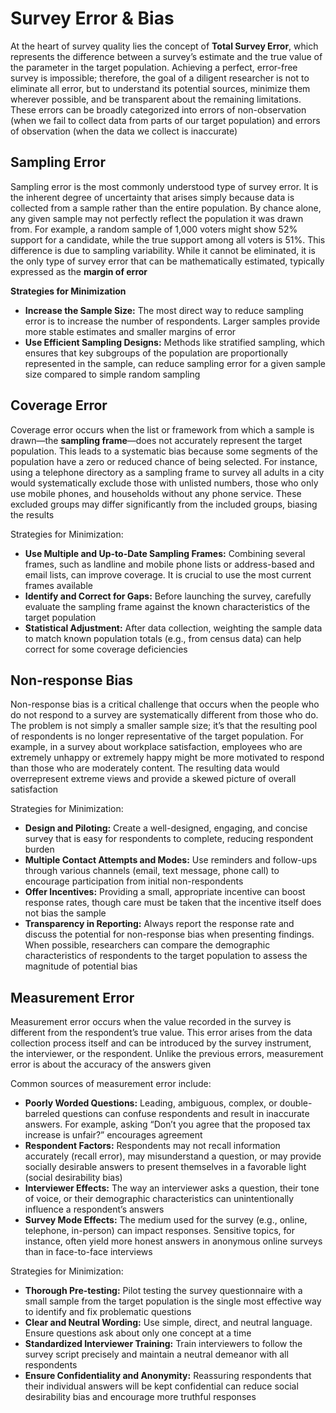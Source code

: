 # Survey Error & Bias {-}

At the heart of survey quality lies the concept of **Total Survey Error**, which represents the difference between a survey’s estimate and the true value of the parameter in the target population. Achieving a perfect, error-free survey is impossible; therefore, the goal of a diligent researcher is not to eliminate all error, but to understand its potential sources, minimize them wherever possible, and be transparent about the remaining limitations. These errors can be broadly categorized into errors of non-observation (when we fail to collect data from parts of our target population) and errors of observation (when the data we collect is inaccurate)

## **Sampling Error** {-}

Sampling error is the most commonly understood type of survey error. It is the inherent degree of uncertainty that arises simply because data is collected from a sample rather than the entire population. By chance alone, any given sample may not perfectly reflect the population it was drawn from. For example, a random sample of 1,000 voters might show 52% support for a candidate, while the true support among all voters is 51%. This difference is due to sampling variability. While it cannot be eliminated, it is the only type of survey error that can be mathematically estimated, typically expressed as the **margin of error**

**Strategies for Minimization**

* **Increase the Sample Size:** The most direct way to reduce sampling error is to increase the number of respondents. Larger samples provide more stable estimates and smaller margins of error
* **Use Efficient Sampling Designs:** Methods like stratified sampling, which ensures that key subgroups of the population are proportionally represented in the sample, can reduce sampling error for a given sample size compared to simple random sampling

## **Coverage Error** {-}

Coverage error occurs when the list or framework from which a sample is drawn—the **sampling frame**—does not accurately represent the target population. This leads to a systematic bias because some segments of the population have a zero or reduced chance of being selected. For instance, using a telephone directory as a sampling frame to survey all adults in a city would systematically exclude those with unlisted numbers, those who only use mobile phones, and households without any phone service. These excluded groups may differ significantly from the included groups, biasing the results

Strategies for Minimization:

* **Use Multiple and Up-to-Date Sampling Frames:** Combining several frames, such as landline and mobile phone lists or address-based and email lists, can improve coverage. It is crucial to use the most current frames available
* **Identify and Correct for Gaps:** Before launching the survey, carefully evaluate the sampling frame against the known characteristics of the target population
* **Statistical Adjustment:** After data collection, weighting the sample data to match known population totals (e.g., from census data) can help correct for some coverage deficiencies

## **Non-response Bias** {-}

Non-response bias is a critical challenge that occurs when the people who do not respond to a survey are systematically different from those who do. The problem is not simply a smaller sample size; it's that the resulting pool of respondents is no longer representative of the target population. For example, in a survey about workplace satisfaction, employees who are extremely unhappy or extremely happy might be more motivated to respond than those who are moderately content. The resulting data would overrepresent extreme views and provide a skewed picture of overall satisfaction

Strategies for Minimization:

* **Design and Piloting:** Create a well-designed, engaging, and concise survey that is easy for respondents to complete, reducing respondent burden
* **Multiple Contact Attempts and Modes:** Use reminders and follow-ups through various channels (email, text message, phone call) to encourage participation from initial non-respondents
* **Offer Incentives:** Providing a small, appropriate incentive can boost response rates, though care must be taken that the incentive itself does not bias the sample
* **Transparency in Reporting:** Always report the response rate and discuss the potential for non-response bias when presenting findings. When possible, researchers can compare the demographic characteristics of respondents to the target population to assess the magnitude of potential bias

## **Measurement Error** {-}

Measurement error occurs when the value recorded in the survey is different from the respondent’s true value. This error arises from the data collection process itself and can be introduced by the survey instrument, the interviewer, or the respondent. Unlike the previous errors, measurement error is about the accuracy of the answers given

Common sources of measurement error include:

* **Poorly Worded Questions:** Leading, ambiguous, complex, or double-barreled questions can confuse respondents and result in inaccurate answers. For example, asking "Don't you agree that the proposed tax increase is unfair?" encourages agreement
* **Respondent Factors:** Respondents may not recall information accurately (recall error), may misunderstand a question, or may provide socially desirable answers to present themselves in a favorable light (social desirability bias)
* **Interviewer Effects:** The way an interviewer asks a question, their tone of voice, or their demographic characteristics can unintentionally influence a respondent's answers
* **Survey Mode Effects:** The medium used for the survey (e.g., online, telephone, in-person) can impact responses. Sensitive topics, for instance, often yield more honest answers in anonymous online surveys than in face-to-face interviews

Strategies for Minimization:

* **Thorough Pre-testing:** Pilot testing the survey questionnaire with a small sample from the target population is the single most effective way to identify and fix problematic questions
* **Clear and Neutral Wording:** Use simple, direct, and neutral language. Ensure questions ask about only one concept at a time
* **Standardized Interviewer Training:** Train interviewers to follow the survey script precisely and maintain a neutral demeanor with all respondents
* **Ensure Confidentiality and Anonymity:** Reassuring respondents that their individual answers will be kept confidential can reduce social desirability bias and encourage more truthful responses
